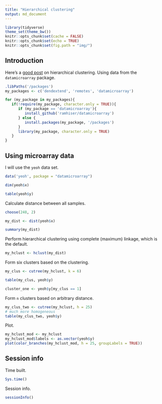 ```yaml
---
title: "Hierarchical clustering"
output: md_document
---
```


```r
library(tidyverse)
theme_set(theme_bw())
knitr::opts_chunk$set(cache = FALSE)
knitr::opts_chunk$set(echo = TRUE)
knitr::opts_chunk$set(fig.path = "img/")
```

## Introduction

Here's a [good post](http://datascienceplus.com/hierarchical-clustering-in-r/) on hierarchical clustering. Using data from the `datamicroarray` package.

```r
.libPaths('/packages')
my_packages <- c('dendextend', 'remotes', 'datamicroarray')

for (my_package in my_packages){
   if(!require(my_package, character.only = TRUE)){
      if (my_package == 'datamicroarray'){
         install_github('ramhiser/datamicroarray')
      } else {
         install.packages(my_package, '/packages')
      }
      library(my_package, character.only = TRUE)
   }
}
```

## Using microarray data

I will use the `yeoh` data set.

```r
data('yeoh', package = "datamicroarray")

dim(yeoh$x)

table(yeoh$y)
```

Calculate distance between all samples.

```r
choose(248, 2)

my_dist <- dist(yeoh$x)

summary(my_dist)
```

Perform hierarchical clustering using complete (maximum) linkage, which is the default.

```r
my_hclust <- hclust(my_dist)
```

Form six clusters based on the clustering.

```r
my_clus <- cutree(my_hclust, k = 6)

table(my_clus, yeoh$y)

cluster_one <- yeoh$y[my_clus == 1]
```

Form `n` clusters based on arbitrary distance.

```r
my_clus_two <- cutree(my_hclust, h = 25)
# much more homogeneous
table(my_clus_two, yeoh$y)
```

Plot.

```r
my_hclust_mod <- my_hclust
my_hclust_mod$labels <- as.vector(yeoh$y)
plot(color_branches(my_hclust_mod, h = 25, groupLabels = TRUE))
```

## Session info

Time built.

```r
Sys.time()
```

Session info.

```r
sessionInfo()
```

